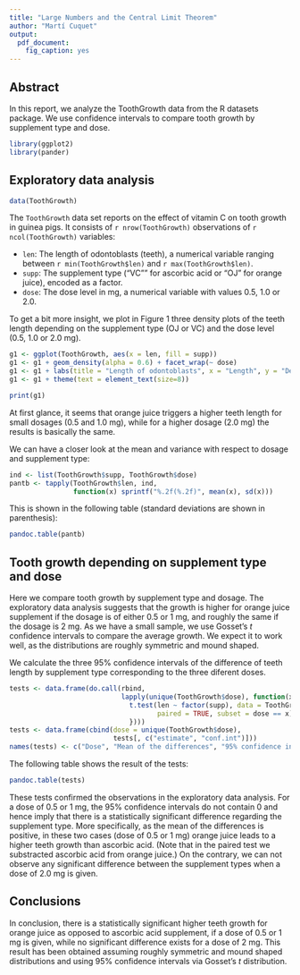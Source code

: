 ```yaml
---
title: "Large Numbers and the Central Limit Theorem"
author: "Martí Cuquet"
output:
  pdf_document:
    fig_caption: yes
---
```


## Abstract

In this report, we analyze the ToothGrowth data from the R datasets package. We use confidence intervals to compare tooth growth by supplement type and dose.

```r
library(ggplot2)
library(pander)
```

## Exploratory data analysis

```r
data(ToothGrowth)
```

The `ToothGrowth` data set reports on the effect of vitamin C on tooth growth in
guinea pigs. It consists of `r nrow(ToothGrowth)` observations of
`r ncol(ToothGrowth)` variables:

* `len`: The length of odontoblasts (teeth), a numerical variable ranging
  between `r min(ToothGrowth$len)` and `r max(ToothGrowth$len)`.
* `supp`: The supplement type ("VC"" for ascorbic acid or "OJ" for orange
  juice), encoded as a factor.
* `dose`: The dose level in mg, a numerical variable with values 0.5, 1.0 or
  2.0.

To get a bit more insight, we plot in Figure 1 three density plots of the teeth
length depending on the supplement type (OJ or VC) and the dose level (0.5, 1.0
or 2.0 mg).

```r
g1 <- ggplot(ToothGrowth, aes(x = len, fill = supp))
g1 <- g1 + geom_density(alpha = 0.6) + facet_wrap(~ dose)
g1 <- g1 + labs(title = "Length of odontoblasts", x = "Length", y = "Density")
g1 <- g1 + theme(text = element_text(size=8))
```

```r
print(g1)
```

At first glance, it seems that orange juice triggers a higher teeth length for
small dosages (0.5 and 1.0 mg), while for a higher dosage (2.0 mg) the results
is basically the same.

We can have a closer look at the mean and variance with respect to dosage and supplement type:

```r
ind <- list(ToothGrowth$supp, ToothGrowth$dose)
pantb <- tapply(ToothGrowth$len, ind,
                function(x) sprintf("%.2f(%.2f)", mean(x), sd(x)))
```

This is shown in the following table (standard deviations are shown in
parenthesis):

```r
pandoc.table(pantb)
```

## Tooth growth depending on supplement type and dose

Here we compare tooth growth by supplement type and dosage. The exploratory data
analysis suggests that the growth is higher for orange juice supplement if the
dosage is of either 0.5 or 1 mg, and roughly the same if the dosage is 2 mg. As
we have a small sample, we use Gosset's $t$ confidence intervals to compare the
average growth. We expect it to work well, as the distributions are roughly
symmetric and mound shaped.

We calculate the three 95% confidence intervals of the difference of teeth
length by supplement type corresponding to the three diferent doses.

```r
tests <- data.frame(do.call(rbind,
                            lapply(unique(ToothGrowth$dose), function(x) {
                              t.test(len ~ factor(supp), data = ToothGrowth,
                                     paired = TRUE, subset = dose == x)
                              })))
tests <- data.frame(cbind(dose = unique(ToothGrowth$dose),
                          tests[, c("estimate", "conf.int")]))
names(tests) <- c("Dose", "Mean of the differences", "95% confidence interval")
```

The following table shows the result of the tests:

```r
pandoc.table(tests)
```

These tests confirmed the observations in the exploratory data analysis. For a
dose of 0.5 or 1 mg, the 95% confidence intervals do not contain 0 and hence
imply that there is a statistically significant difference regarding the
supplement type. More specifically, as the mean of the differences is positive,
in these two cases (dose of 0.5 or 1 mg) orange juice leads to a higher teeth
growth than ascorbic acid. (Note that in the paired test we substracted ascorbic
acid from orange juice.) On the contrary, we can not observe any significant
difference between the supplement types when a dose of 2.0 mg is given.

## Conclusions

In conclusion, there is a statistically significant higher teeth growth for
orange juice as opposed to ascorbic acid supplement, if a dose of 0.5 or 1 mg is
given, while no significant difference exists for a dose of 2 mg. This result
has been obtained assuming roughly symmetric and mound shaped distributions and
using 95% confidence intervals via Gosset's $t$ distribution.